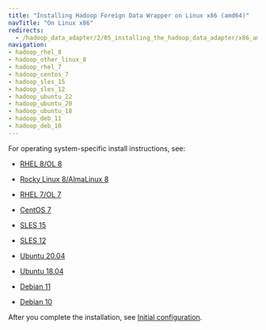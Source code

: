 ```yaml
---
title: "Installing Hadoop Foreign Data Wrapper on Linux x86 (amd64)"
navTitle: "On Linux x86"
redirects:
  - /hadoop_data_adapter/2/05_installing_the_hadoop_data_adapter/x86_amd64
navigation:
- hadoop_rhel_8
- hadoop_other_linux_8
- hadoop_rhel_7
- hadoop_centos_7
- hadoop_sles_15
- hadoop_sles_12
- hadoop_ubuntu_22
- hadoop_ubuntu_20
- hadoop_ubuntu_18
- hadoop_deb_11
- hadoop_deb_10
---
```


For operating system-specific install instructions, see:

  - [RHEL 8/OL 8](hadoop_rhel_8)

  - [Rocky Linux 8/AlmaLinux 8](hadoop_other_linux_8)
  - [RHEL 7/OL 7](hadoop_rhel_7)
  - [CentOS 7](hadoop_centos_7)
  - [SLES 15](hadoop_sles_15)
  - [SLES 12](hadoop_sles_12)
  - [Ubuntu 20.04](hadoop_ubuntu_20)
  - [Ubuntu 18.04](hadoop_ubuntu_18)
  - [Debian 11](hadoop_deb_11)
  - [Debian 10](hadoop_deb_10)

After you complete the installation, see [Initial configuration](../../configuring).
